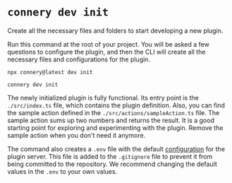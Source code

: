
# `connery dev init`

Create all the necessary files and folders to start developing a new plugin.

Run this command at the root of your project.
You will be asked a few questions to configure the plugin, and then the CLI will create all the necessary files and configurations for the plugin.

<Tabs>
  <TabItem value="npx" label="npx" default>

```
npx connery@latest dev init
```

  </TabItem>
  <TabItem value="npm" label="npm">

```
connery dev init
```

  </TabItem>
</Tabs>

The newly initialized plugin is fully functional.
Its entry point is the `./src/index.ts` file, which contains the plugin definition.
Also, you can find the sample action defined in the `./src/actions/sampleAction.ts` file.
The sample action sums up two numbers and returns the result.
It is a good starting point for exploring and experimenting with the plugin.
Remove the sample action when you don't need it anymore.

The command also creates a `.env` file with the default [configuration](/docs/sdk/plugin-server/configuration) for the plugin server.
This file is added to the `.gitignore` file to prevent it from being committed to the repository.
We recommend changing the default values in the `.env` to your own values.
